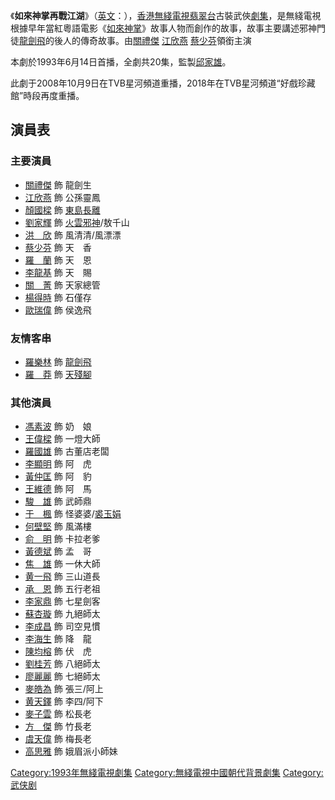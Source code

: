 {{無綫劇集 
| 中文劇名=如來神掌再戰江湖
| 英文劇名={{lang|en|The Buddhism Palm Strikes Back}}
| 圖像=
| 拍攝日期=1993年
| 製作年份=1993年
| 翡翠台首播日期=1993年6月14日-7月9日
| 翡翠台首播時間= 逢星期一至五21:15-22:15
| 監製=[[邱家雄|邱家雄]]
| 編導=[[黃偉明_(編導)|黃偉明]]、[[袁惠兒|袁惠兒]]、[[李樹芬_(編導)|李樹芬]]
| 製作統籌=[[江妙嫦|江妙嫦]]
| 助理編導=[[歐德強|歐德強]]、[[葉志松|葉志松]]
| 編審=[[黃國輝|黃國輝]]
| 編劇=[[黃國輝|黃國輝]]、[[湯健萍|湯健萍]]
| 集數=20
| 劇種=
| 主演=[[關禮傑|關禮傑]]、[[蔡少芬|蔡少芬]]、[[江欣燕|江欣燕]]、<br>[[顏國樑|顏國樑]]、[[劉家輝|劉家輝]]、[[楊得時|楊得時]]、<br>[[歐瑞偉|歐瑞偉]]
| 主題曲=如來神掌
| 作曲=[[顧嘉煇|顧嘉煇]]
| 填詞=[[陳少琪|陳少琪]]
| 主唱=[[張學友|張學友]]
| 插曲=[http://www.youtube.com/watch?v=LNjoa2uCl5I 留住秋色]
| 作曲3=[[顧嘉煇|顧嘉煇]]
| 填詞3=[[簡寧|簡寧]]
| 主唱3=[[張學友|張學友]]、[[周慧敏|周慧敏]]
}}
《'''如來神掌再戰江湖'''》（[[英語|英文]]：{{lang|en|The Buddhism Palm Strikes Back}}），[[香港|香港]][[無綫電視|無綫電視]][[翡翠台|翡翠台]]古裝武俠[[劇集|劇集]]，是無綫電視根據早年當紅粵語電影《[[如來神掌|如來神掌]]》故事人物而創作的故事，故事主要講述邪神門徒[[龍劍飛|龍劍飛]]的後人的傳奇故事。由[[關禮傑|關禮傑]]  [[江欣燕|江欣燕]]  [[蔡少芬|蔡少芬]]領銜主演

本劇於1993年6月14日首播，全劇共20集，監製[[邱家雄|邱家雄]]。

此劇于2008年10月9日在TVB星河頻道重播，2018年在TVB星河頻道“好戲珍藏館”時段再度重播。

==演員表==
===主要演員===
*[[關禮傑|關禮傑]] 飾 龍劍生
*[[江欣燕|江欣燕]] 飾 公孫靈鳳
*[[顏國樑|顏國樑]] 飾 [[東島長離|東島長離]]
*[[劉家輝|劉家輝]] 飾 [[火雲邪神|火雲邪神]]/敖千山
*[[洪欣|洪　欣]] 飾 風清清/風漂漂
*[[蔡少芬|蔡少芬]] 飾 天　香
*[[羅蘭_(香港)|羅　蘭]] 飾 天　恩
*[[李龍基|李龍基]] 飾 天　賜
*[[關菁|關　菁]] 飾 天家總管
*[[楊得時|楊得時]] 飾 石僅存
*[[歐瑞偉|歐瑞偉]] 飾 侯逸飛

===友情客串===
*[[羅樂林|羅樂林]] 飾 [[龍劍飛|龍劍飛]]
*[[羅莽|羅　莽]] 飾 [[天殘腳|天殘腳]]

===其他演員===
*[[馮素波|馮素波]] 飾 奶　娘
*[[王偉樑|王偉樑]] 飾 一燈大師
*[[羅國雄|羅國雄]] 飾 古董店老闆
*[[李顯明|李顯明]] 飾 阿　虎
*[[黃仲匡|黃仲匡]] 飾 阿　豹
*[[王維德|王維德]] 飾 阿　馬
*[[駿雄|駿　雄]] 飾 武師鼎
*[[于楓|于　楓]] 飾 怪婆婆/[[裘玉娟|裘玉娟]]
*[[何壁堅|何壁堅]] 飾 風滿樓
*[[俞明|俞　明]] 飾 卡拉老爹
*[[黃德斌|黃德斌]] 飾 孟　哥
*[[焦雄|焦　雄]] 飾 一休大師
*[[黄一飛|黄一飛]] 飾 三山道長
*[[承恩|承　恩]] 飾 五行老祖
*[[李家鼎|李家鼎]] 飾 七星劍客
*[[蘇杏璇|蘇杏璇]] 飾 九絕師太
*[[李成昌|李成昌]] 飾 司空見慣
*[[李海生|李海生]] 飾 降　龍
*[[陳狄克|陳均榕]] 飾 伏　虎
*[[劉桂芳|劉桂芳]] 飾 八絕師太
*[[廖麗麗|廖麗麗]] 飾 七絕師太
*[[麥皓為|麥皓為]] 飾 張三/阿上
*[[黄天鐸|黄天鐸]] 飾 李四/阿下
*[[麥子雲|麥子雲]] 飾 松長老
*[[方傑_(演員)|方　傑]] 飾 竹長老
*[[虞天偉|虞天偉]] 飾 梅長老
*[[高思雅|高思雅]] 飾 娥眉派小師妹
[[Category:1993年無綫電視劇集|Category:1993年無綫電視劇集]]
[[Category:無綫電視中國朝代背景劇集|Category:無綫電視中國朝代背景劇集]]
[[Category:武侠剧|Category:武侠剧]]
